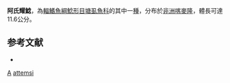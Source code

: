 {{Speciesbox
| genus = Clariallabes
| species = attemsi
| status = DD
| status_system = IUCN3.1
| authority = [[Holly|Holly]], 1927
| synonyms = *''Allabenchelys attemsi''<br /><small>Holly, 1927</small>
}}

'''阿氏耀鯰'''，為[[輻鰭魚綱|輻鰭魚綱]][[鯰形目|鯰形目]][[塘虱魚科|塘虱魚科]]的其中一[[種|種]]，分布於[[非洲|非洲]][[喀麥隆|喀麥隆]]，體長可達11.6公分。

==参考文献==
*{{FishBase_species|genus=Clariallabes|species=attemsi|year=2011|month=12}}

{{taxonbar}}

[[Category:1927年描述的鱼类|A]]
[[Category:耀鯰屬|attemsi]]